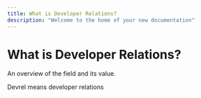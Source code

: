 ```yaml
---
title: What is Developer Relations?
description: "Welcome to the home of your new documentation"
---
```


# What is Developer Relations?

An overview of the field and its value.

Devrel means developer relations
